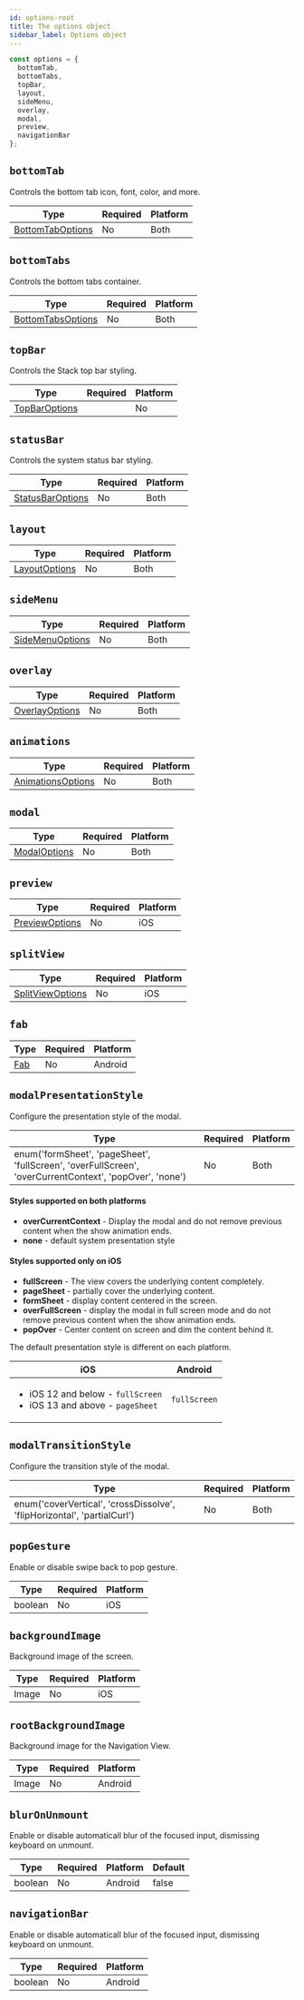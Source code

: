 ```yaml
---
id: options-root
title: The options object
sidebar_label: Options object
---
```


```js
const options = {
  bottomTab,
  bottomTabs,
  topBar,
  layout,
  sideMenu,
  overlay,
  modal,
  preview,
  navigationBar
};
```

## `bottomTab`

Controls the bottom tab icon, font, color, and more.

| Type                                  | Required | Platform |
| ------------------------------------- | -------- | -------- |
| [BottomTabOptions](options-bottomTab.mdx) | No       | Both     |

## `bottomTabs`

Controls the bottom tabs container.

| Type                                    | Required | Platform |
| --------------------------------------- | -------- | -------- |
| [BottomTabsOptions](options-bottomTabs.mdx) | No       | Both     |

## `topBar`

Controls the Stack top bar styling.

| Type                           | Required | Platform |
| ------------------------------ | -------- | -------- |
| [TopBarOptions](options-stack.mdx) |          | No       |

## `statusBar`

Controls the system status bar styling.

| Type                                  | Required | Platform |
| ------------------------------------- | -------- | -------- |
| [StatusBarOptions](options-statusBar.mdx) | No       | Both     |

## `layout`

| Type                            | Required | Platform |
| ------------------------------- | -------- | -------- |
| [LayoutOptions](options-layout.mdx) | No       | Both     |

## `sideMenu`

| Type                                | Required | Platform |
| ----------------------------------- | -------- | -------- |
| [SideMenuOptions](options-sideMenu.mdx) | No       | Both     |

## `overlay`

| Type                              | Required | Platform |
| --------------------------------- | -------- | -------- |
| [OverlayOptions](options-overlay.mdx) | No       | Both     |

## `animations`

| Type                                    | Required | Platform |
| --------------------------------------- | -------- | -------- |
| [AnimationsOptions](options-animations.mdx) | No       | Both     |

## `modal`

| Type                          | Required | Platform |
| ----------------------------- | -------- | -------- |
| [ModalOptions](options-modal.mdx) | No       | Both     |

## `preview`

| Type                              | Required | Platform |
| --------------------------------- | -------- | -------- |
| [PreviewOptions](options-preview.mdx) | No       | iOS      |

## `splitView`

| Type                                  | Required | Platform |
| ------------------------------------- | -------- | -------- |
| [SplitViewOptions](options-splitView.mdx) | No       | iOS      |

## `fab`

| Type               | Required | Platform |
| ------------------ | -------- | -------- |
| [Fab](options-fab.mdx) | No       | Android  |

## `modalPresentationStyle`

Configure the presentation style of the modal.

| Type                                                                                                    | Required | Platform |
| ------------------------------------------------------------------------------------------------------- | -------- | -------- |
| enum('formSheet', 'pageSheet', 'fullScreen', 'overFullScreen', 'overCurrentContext', 'popOver', 'none') | No       | Both     |

#### Styles supported on both platforms

- **overCurrentContext** - Display the modal and do not remove previous content when the show animation ends.
- **none** - default system presentation style

#### Styles supported only on iOS

- **fullScreen** - The view covers the underlying content completely.
- **pageSheet** - partially cover the underlying content.
- **formSheet** - display content centered in the screen.
- **overFullScreen** - display the modal in full screen mode and do not remove previous content when the show animation ends.
- **popOver** - Center content on screen and dim the content behind it.

The default presentation style is different on each platform.

| iOS                                                                                      | Android      |
| ---------------------------------------------------------------------------------------- | ------------ |
| <ul><li>iOS 12 and below - `fullScreen`</li><li>iOS 13 and above - `pageSheet`</li></ul> | `fullScreen` |

## `modalTransitionStyle`

Configure the transition style of the modal.

| Type                                                                    | Required | Platform |
| ----------------------------------------------------------------------- | -------- | -------- |
| enum('coverVertical', 'crossDissolve', 'flipHorizontal', 'partialCurl') | No       | Both     |

## `popGesture`

Enable or disable swipe back to pop gesture.

| Type    | Required | Platform |
| ------- | -------- | -------- |
| boolean | No       | iOS      |

## `backgroundImage`

Background image of the screen.

| Type  | Required | Platform |
| ----- | -------- | -------- |
| Image | No       | iOS      |

## `rootBackgroundImage`

Background image for the Navigation View.

| Type  | Required | Platform |
| ----- | -------- | -------- |
| Image | No       | Android  |

## `blurOnUnmount`

Enable or disable automaticall blur of the focused input, dismissing keyboard on unmount.

| Type    | Required | Platform | Default |
| ------- | -------- | -------- | ------- |
| boolean | No       | Android  | false   |

## `navigationBar`
Enable or disable automaticall blur of the focused input, dismissing keyboard on unmount.

| Type    | Required | Platform |
| ------- | -------- | -------- |
| boolean | No       | Android  |
